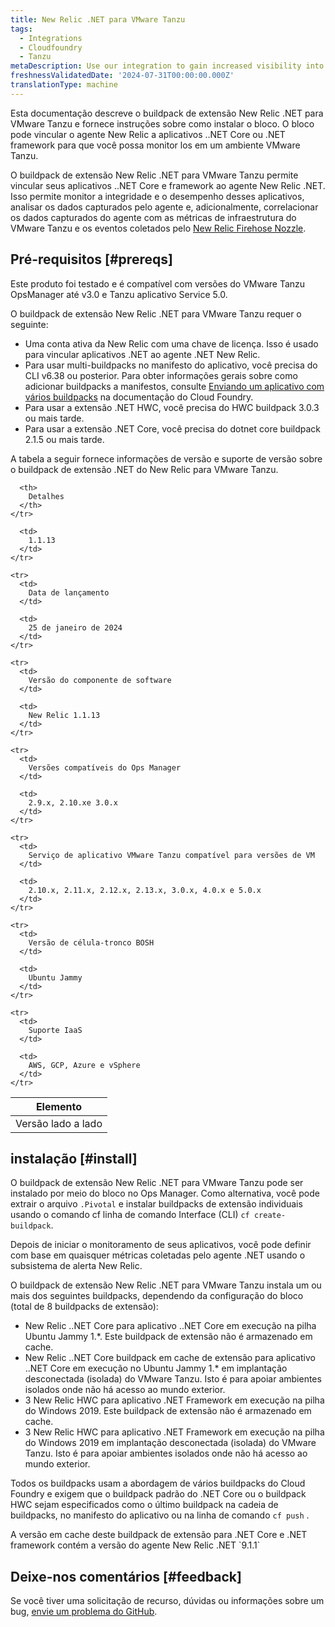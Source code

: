 ```yaml
---
title: New Relic .NET para VMware Tanzu
tags:
  - Integrations
  - Cloudfoundry
  - Tanzu
metaDescription: Use our integration to gain increased visibility into the performance of your VMware Tanzu environment.
freshnessValidatedDate: '2024-07-31T00:00:00.000Z'
translationType: machine
---
```


Esta documentação descreve o buildpack de extensão New Relic .NET para VMware Tanzu e fornece instruções sobre como instalar o bloco. O bloco pode vincular o agente New Relic a aplicativos ..NET Core ou .NET framework para que você possa monitor los em um ambiente VMware Tanzu.

O buildpack de extensão New Relic .NET para VMware Tanzu permite vincular seus aplicativos ..NET Core e framework ao agente New Relic .NET. Isso permite monitor a integridade e o desempenho desses aplicativos, analisar os dados capturados pelo agente e, adicionalmente, correlacionar os dados capturados do agente com as métricas de infraestrutura do VMware Tanzu e os eventos coletados pelo [New Relic Firehose Nozzle](https://network.pivotal.io/products/nr-firehose-nozzle/).

## Pré-requisitos [#prereqs]

Este produto foi testado e é compatível com versões do VMware Tanzu OpsManager até v3.0 e Tanzu aplicativo Service 5.0.

O buildpack de extensão New Relic .NET para VMware Tanzu requer o seguinte:

* Uma conta ativa da New Relic com uma chave de licença. Isso é usado para vincular aplicativos .NET ao agente .NET New Relic.
* Para usar multi-buildpacks no manifesto do aplicativo, você precisa do CLI v6.38 ou posterior. Para obter informações gerais sobre como adicionar buildpacks a manifestos, consulte [Enviando um aplicativo com vários buildpacks](https://docs.pivotal.io/application-service/buildpacks/use-multiple-buildpacks.html) na documentação do Cloud Foundry.
* Para usar a extensão .NET HWC, você precisa do HWC buildpack 3.0.3 ou mais tarde.
* Para usar a extensão .NET Core, você precisa do dotnet core buildpack 2.1.5 ou mais tarde.

A tabela a seguir fornece informações de versão e suporte de versão sobre o buildpack de extensão .NET do New Relic para VMware Tanzu.

<table>
  <thead>
    <tr>
      <th>
        Elemento
      </th>

      <th>
        Detalhes
      </th>
    </tr>
  </thead>

  <tbody>
    <tr>
      <td>
        Versão lado a lado
      </td>

      <td>
        1.1.13
      </td>
    </tr>

    <tr>
      <td>
        Data de lançamento
      </td>

      <td>
        25 de janeiro de 2024
      </td>
    </tr>

    <tr>
      <td>
        Versão do componente de software
      </td>

      <td>
        New Relic 1.1.13
      </td>
    </tr>

    <tr>
      <td>
        Versões compatíveis do Ops Manager
      </td>

      <td>
        2.9.x, 2.10.xe 3.0.x
      </td>
    </tr>

    <tr>
      <td>
        Serviço de aplicativo VMware Tanzu compatível para versões de VM
      </td>

      <td>
        2.10.x, 2.11.x, 2.12.x, 2.13.x, 3.0.x, 4.0.x e 5.0.x
      </td>
    </tr>

    <tr>
      <td>
        Versão de célula-tronco BOSH
      </td>

      <td>
        Ubuntu Jammy
      </td>
    </tr>

    <tr>
      <td>
        Suporte IaaS
      </td>

      <td>
        AWS, GCP, Azure e vSphere
      </td>
    </tr>
  </tbody>
</table>

## instalação [#install]

O buildpack de extensão New Relic .NET para VMware Tanzu pode ser instalado por meio do bloco no Ops Manager. Como alternativa, você pode extrair o arquivo `.Pivotal` e instalar buildpacks de extensão individuais usando o comando cf linha de comando Interface (CLI) `cf create-buildpack`.

Depois de iniciar o monitoramento de seus aplicativos, você pode definir <InlinePopover type="alerts" />com base em quaisquer métricas coletadas pelo agente .NET usando o subsistema de alerta New Relic.

O buildpack de extensão New Relic .NET para VMware Tanzu instala um ou mais dos seguintes buildpacks, dependendo da configuração do bloco (total de 8 buildpacks de extensão):

* New Relic ..NET Core para aplicativo ..NET Core em execução na pilha Ubuntu Jammy 1.\*. Este buildpack de extensão não é armazenado em cache.
* New Relic ..NET Core buildpack em cache de extensão para aplicativo ..NET Core em execução no Ubuntu Jammy 1.\* em implantação desconectada (isolada) do VMware Tanzu. Isto é para apoiar ambientes isolados onde não há acesso ao mundo exterior.
* 3 New Relic HWC para aplicativo .NET Framework em execução na pilha do Windows 2019. Este buildpack de extensão não é armazenado em cache.
* 3 New Relic HWC para aplicativo .NET Framework em execução na pilha do Windows 2019 em implantação desconectada (isolada) do VMware Tanzu. Isto é para apoiar ambientes isolados onde não há acesso ao mundo exterior.

Todos os buildpacks usam a abordagem de vários buildpacks do Cloud Foundry e exigem que o buildpack padrão do .NET Core ou o buildpack HWC sejam especificados como o último buildpack na cadeia de buildpacks, no manifesto do aplicativo ou na linha de comando `cf push` .

<Callout variant="important">
  A versão em cache deste buildpack de extensão para .NET Core e .NET framework contém a versão do agente New Relic .NET `9.1.1`
</Callout>

## Deixe-nos comentários [#feedback]

Se você tiver uma solicitação de recurso, dúvidas ou informações sobre um bug, [envie um problema do GitHub](https://github.com/newrelic/newrelic-dotnet-buildpack-tile/issues).